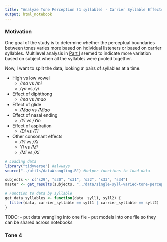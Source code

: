 ```yaml
---
title: "Analyze Tone Perception (1 syllable) - Carrier Syllable Effects"
output: html_notebook
---
```


### Motivation

One goal of the study is to determine whether the perceptual boundaries between tones varies more based on individual listeners or based on carrier syllables. Multilevel analysis in [Part I](https://xiaosquared.github.io/GepetoR/notebooks/1_analyzeTonePerceptionResults.nb.html) seemed to indicate more variation based on subject when all the syllables were pooled together. 

Now, I want to split the data, looking at pairs of syllables at a time. 

* High vs low vowel
  * */ma* vs */mi*
  * */ya* vs */yi*
* Effect of diphthong  
  * */ma* vs */mao*
* Effect of glide
  * */Mao* vs */Miao*
* Effect of nasal ending
  * */Yi* vs */Yin*
* Effect of aspiration
  * */Di* vs */Ti* 
* Other consonant effects
  * */Yi* vs */Xi*
  * *Yi* vs */Mi*
  * */Mi* vs */Xi*

```r
# Loading data
library("tidyverse") #alwways
source("../utils/dataWrangling.R") #helper functions to load data

subjects <- c("s29", "s30", "s31", "s32", "s33", "s34")
master <- get_results(subjects, "../data/single-syll-varied-tone-perception/")

# Function to data by syllable
get_data_syllables <- function(data, syll1, syll2) {
  filter(data, carrier_syllable == syll1 | carrier_syllable == syll2)
}
```

TODO:
- put data wrangling into one file
- put models into one file so they can be shared across notebooks

### Tone 4

